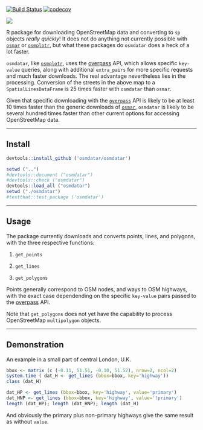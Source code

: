 [![Build Status](https://travis-ci.org/osmdatar/osmdatar.svg?branch=master)](https://travis-ci.org/osmdatar/osmdatar)
[![codecov](https://codecov.io/gh/osmdatar/osmdatar/branch/master/graph/badge.svg)](https://codecov.io/gh/osmdatar/osmdatar)

![](./figure/map.png)

R package for downloading OpenStreetMap data and converting to `sp` objects
*really quickly*! It does not do anything not currently possible with
[`osmar`](https://cran.r-project.org/package=osmar) or
[`osmplotr`](https://cran.r-project.org/package=osmplotr), but what these
packages do `osmdatar` does a heck of a lot faster.

`osmdatar`, like [`osmplotr`](https://cran.r-project.org/package=osmplotr), uses
the [overpass](http://overpass-api.de/) API, which allows specific `key-value`
queries, along with additional `extra_pairs` for more specific requests and much
faster downloads.  The real advantage nevertheless lies in the processing.
Conversion of the streets in the above map to a `SpatialLinesDataFrame` is 25
times faster with `osmdatar` than `osmar`.

Given that specific downloading with the [`overpass`](http://overpass-api.de/)
API is likely to be at least 10 times faster than the generic downloads of 
[`osmar`](https://cran.r-project.org/package=osmar), `osmdatar` is likely to be
several hundred times faster than other current options for accessing
OpenStreetMap data.

------

## Install


```r
devtools::install_github ('osmdatar/osmdatar')
```
```r
setwd ("..")
#devtools::document ("osmdatar")
#devtools::check ("osmdatar")
devtools::load_all ("osmdatar")
setwd ("./osmdatar")
#testthat::test_package ('osmdatar')
```

------

## Usage

The package currently downloads and converts points, lines, and polygons, with
the three respective functions:

1. `get_points`

2. `get_lines`

3. `get_polygons`

Points generally correspond to OSM nodes, and ways to OSM highways, with the
exact case dependending on the specific `key-value` pairs passed to the
[overpass](http://overpass-api.de/) API.

Note that `get_polygons` does not yet have the capability to process
OpenStreetMap `multipolygon` objects.

------

## Demonstration

An example in a small part of central London, U.K. 

```r
bbox <- matrix (c (-0.11, 51.51, -0.10, 51.52), nrow=2, ncol=2) 
system.time ( dat_H <- get_lines (bbox=bbox, key='highway'))
class (dat_H)
```

```r
dat_HP <- get_lines (bbox=bbox, key='highway', value='primary')
dat_HNP <- get_lines (bbox=bbox, key='highway', value='!primary')
length (dat_HP); length (dat_HNP); length (dat_H)
```
And obviously the primary plus non-primary highways give the same result as
without `value`.
